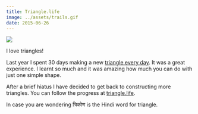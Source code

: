 ```yaml
---
title: Triangle.life
image: ../assets/trails.gif
date: 2015-06-26
---
```


![](../assets/triangle-life.gif)

<DemoSource
  demo="http://triangle.life"
  source="https://github.com/winkerVSbecks/triangle.life"
/>

I love triangles!

Last year I spent 30 days making a new [triangle every day](http://winkervsbecks.github.io/a-triangle-everyday). It was a great experience. I learnt so much and it was amazing how much you can do with just one simple shape.

After a brief hiatus I have decided to get back to constructing more triangles. You can follow the progress at [triangle.life](http://triangle.life).

In case you are wondering त्रिकोण is the Hindi word for triangle.

